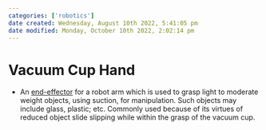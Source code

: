 ```yaml
---
categories: ['robotics']
date created: Wednesday, August 10th 2022, 5:41:05 pm
date modified: Monday, October 10th 2022, 2:02:14 pm
---
```


# Vacuum Cup Hand
- An [end-effector](End-effector.qmd) for a robot arm which is used to grasp light to moderate weight objects, using suction, for manipulation. Such objects may include glass, plastic; etc. Commonly used because of its virtues of reduced object slide slipping while within the grasp of the vacuum cup.



